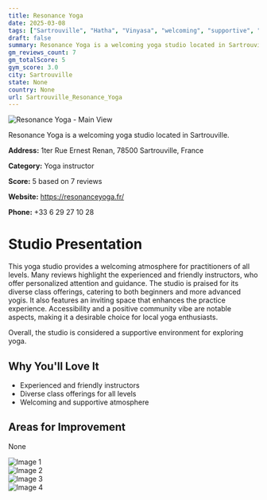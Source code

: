 ```yaml
---
title: Resonance Yoga
date: 2025-03-08
tags: ["Sartrouville", "Hatha", "Vinyasa", "welcoming", "supportive", "Sartrouville"]  
draft: false
summary: Resonance Yoga is a welcoming yoga studio located in Sartrouville.
gm_reviews_count: 7
gm_totalScore: 5
gym_score: 3.0
city: Sartrouville
state: None
country: None
url: Sartrouville_Resonance_Yoga
---
```


<div className="aspect-[16/9] relative my-8">
  <img 
    src="https://lh5.googleusercontent.com/p/AF1QipMI18hdvBILlZELgtp-SrBoQeAwqkmATOEqYZjl=w1920-h1080-k-no"
    alt="Resonance Yoga - Main View"
    className="object-cover absolute inset-0 w-full h-full rounded-lg"
  />
</div>

Resonance Yoga is a welcoming yoga studio located in Sartrouville.

**Address:** 1ter Rue Ernest Renan, 78500 Sartrouville, France

**Category:** Yoga instructor

**Score:** 5 based on 7 reviews

**Website:** https://resonanceyoga.fr/

**Phone:** +33 6 29 27 10 28

# Studio Presentation

This yoga studio provides a welcoming atmosphere for practitioners of all levels. Many reviews highlight the experienced and friendly instructors, who offer personalized attention and guidance. The studio is praised for its diverse class offerings, catering to both beginners and more advanced yogis. It also features an inviting space that enhances the practice experience. Accessibility and a positive community vibe are notable aspects, making it a desirable choice for local yoga enthusiasts.

Overall, the studio is considered a supportive environment for exploring yoga.

## Why You'll Love It

- Experienced and friendly instructors
- Diverse class offerings for all levels
- Welcoming and supportive atmosphere

## Areas for Improvement

None

<div className="grid grid-cols-1 xl:grid-cols-2 gap-4 my-8">
<div className="aspect-[4/3] relative"><img src="https://lh5.googleusercontent.com/p/AF1QipMjwCZgiHeM2IbJ0pTmx8ATljp-fCb7xCA_mTWy=w1920-h1080-k-no" alt="Image 1" className="object-cover absolute inset-0 w-full h-full rounded-lg" /></div>
<div className="aspect-[4/3] relative"><img src="https://lh5.googleusercontent.com/p/AF1QipMwSp4OfPLl_Zm10gkbk3t__OVH2yrhjZwGkpxa=w1920-h1080-k-no" alt="Image 2" className="object-cover absolute inset-0 w-full h-full rounded-lg" /></div>
<div className="aspect-[4/3] relative"><img src="https://lh5.googleusercontent.com/p/AF1QipMVakP9sJFXpfh-zQGT59tWmPtZFmAhxOAXBPDI=w1920-h1080-k-no" alt="Image 3" className="object-cover absolute inset-0 w-full h-full rounded-lg" /></div>
<div className="aspect-[4/3] relative"><img src="https://lh5.googleusercontent.com/p/AF1QipMU3bsUQDq6sh1Fy4NDdjSoTd4gmhgA0L7su1X9=w1920-h1080-k-no" alt="Image 4" className="object-cover absolute inset-0 w-full h-full rounded-lg" /></div>
</div>
